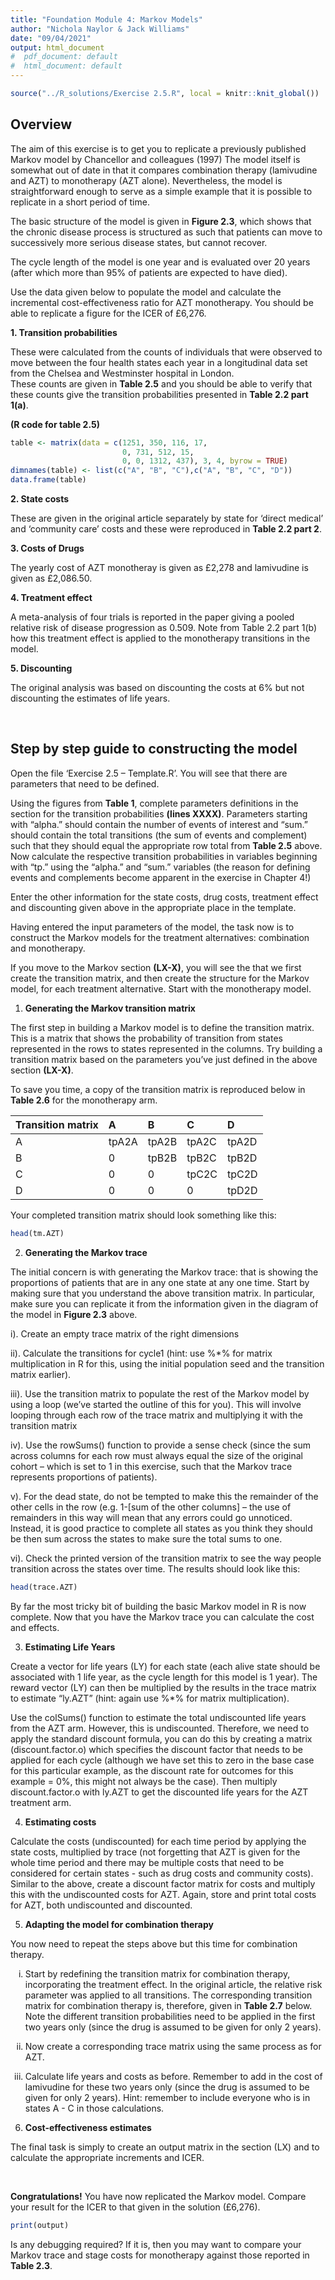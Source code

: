 ```yaml
---
title: "Foundation Module 4: Markov Models"
author: "Nichola Naylor & Jack Williams"
date: "09/04/2021"
output: html_document
#  pdf_document: default
#  html_document: default
---
```


```r
source("../R_solutions/Exercise 2.5.R", local = knitr::knit_global())
```

## Overview 

The aim of this exercise is to get you to replicate a previously published Markov model by Chancellor and colleagues (1997)  The model itself is somewhat out of date in that it compares combination therapy (lamivudine and AZT) to monotherapy (AZT alone).  Nevertheless, the model is straightforward enough to serve as a simple example that it is possible to replicate in a short period of time.

The basic structure of the model is given in **Figure 2.3**, which shows that the chronic disease process is structured as  such that patients can move to successively more serious disease states, but cannot recover.

The cycle length of the model is one year and is evaluated over 20 years (after which more than 95% of patients are expected to have died).

Use the data given below to populate the model and calculate the incremental cost-effectiveness ratio for AZT monotherapy. You should be able to replicate a figure for the ICER of £6,276.


**1. Transition probabilities**

These were calculated from the counts of individuals that were observed to move between the four health states each year in a longitudinal data set from the Chelsea and Westminster hospital in London.  
These counts are given in **Table 2.5** and you should be able to verify that these counts give the transition probabilities presented in **Table 2.2 part 1(a)**.

**(R code for table 2.5)**
```r
table <- matrix(data = c(1251, 350, 116, 17,
                         0, 731, 512, 15, 
                         0, 0, 1312, 437), 3, 4, byrow = TRUE)
dimnames(table) <- list(c("A", "B", "C"),c("A", "B", "C", "D"))
data.frame(table)
```


**2. State costs**

These are given in the original article separately by state for ‘direct medical’ and ‘community care’ costs and these were reproduced in **Table 2.2 part 2**.

**3. Costs of Drugs**

The yearly cost of AZT monotheray is given as £2,278 and lamivudine is given as £2,086.50. 

**4. Treatment effect**

A meta-analysis of four trials is reported in the paper giving a pooled relative risk of disease progression as 0.509.  Note from Table 2.2 part 1(b) how this treatment effect is applied to the monotherapy transitions in the model.


**5. Discounting**

The original analysis was based on discounting the costs at 6% but not discounting the estimates of life years. 

\  

## Step by step guide to constructing the model

Open the file ‘Exercise 2.5 – Template.R’. You will see that there are parameters that need to be defined.

Using the figures from **Table 1**, complete parameters definitions in the <Parameters> section for the transition probabilities **(lines XXXX)**.  Parameters starting with “alpha.” should contain the number of events of interest and “sum.” should contain the total transitions (the sum of events and complement) such that they should equal the appropriate row total from **Table 2.5** above. Now calculate the respective transition probabilities in variables beginning with “tp.” using the “alpha.” and “sum.” variables (the reason for defining events and complements become apparent in the exercise in Chapter 4!)  

Enter the other information for the state costs, drug costs, treatment effect and discounting given above in the appropriate place in the template.

Having entered the input parameters of the model, the task now is to construct the Markov models for the treatment alternatives: combination and monotherapy. 

If you move to the Markov section **(LX-X)**, you will see the that we first create the transition matrix, and then create the structure for the Markov model, for each treatment alternative.  Start with the monotherapy model.

(@) **Generating the Markov transition matrix**

The first step in building a Markov model is to define the transition matrix. This is a matrix that shows the probability of transition from states represented in the rows to states represented in the columns.  Try building a transition matrix based on the parameters you’ve just defined in the above section **(LX-X)**. 

To save you time, a copy of the transition matrix is reproduced below in **Table 2.6** for the monotherapy arm.



| Transition matrix | A  | B | C | D |
|:------|:-----|:--------|:------|:-----| 
|   A  |  tpA2A  |  tpA2B  |    tpA2C  |  tpA2D |
|  B   |  0      | tpB2B   |    tpB2C  |  tpB2D |
|    C |    0    |     0   |    tpC2C  |  tpC2D |
|    D |    0    |     0   |     0     |  tpD2D |


Your completed transition matrix should look something like this:
```r
head(tm.AZT)
```


(@) **Generating the Markov trace**

The initial concern is with generating the Markov trace: that is showing the proportions of patients that are in any one state at any one time.  Start by making sure that you understand the above transition matrix.  In particular, make sure you can replicate it from the information given in the diagram of the model in **Figure 2.3** above.

i). Create an empty trace matrix of the right dimensions

ii). Calculate the transitions for cycle1 (hint: use %*% for matrix multiplication in R for this, using the initial population seed and the transition matrix earlier).

iii). Use the transition matrix to populate the rest of the Markov model by using a loop (we’ve started the outline of this for you).  This will involve looping through each row of the trace matrix and multiplying it with the transition matrix 

iv). Use the rowSums() function to provide a sense check (since the sum across columns for each row must always equal the size of the original cohort – which is set to 1 in this exercise, such that the Markov trace represents proportions of patients).

v). For the dead state, do not be tempted to make this the remainder of the other cells in the row (e.g. 1-[sum of the other columns] – the use of remainders in this way will mean that any errors could go unnoticed.  Instead, it is good practice to complete all states as you think they should be then sum across the states to make sure the total sums to one.  

vi). Check the printed version of the transition matrix to see the way people transition across the states over time. The results should look like this:

```r
head(trace.AZT)
```
By far the most tricky bit of building the basic Markov model in R is now complete.  Now that you have the Markov trace you can calculate the cost and effects.

(@) **Estimating Life Years**

Create a vector for life years (LY) for each state (each alive state should be associated with 1 life year, as the cycle length for this model is 1 year). The reward vector (LY) can then be multiplied by the results in the trace matrix to estimate “ly.AZT” (hint: again   use %*% for matrix multiplication). 

Use the colSums() function to estimate the total undiscounted life years from the AZT arm. However, this is undiscounted.  Therefore, we need to apply the standard discount formula, you can do this by creating a matrix (discount.factor.o) which specifies the discount factor that needs to be applied for each cycle (although we have set this to zero in the base case for this particular example, as the discount rate for outcomes for this example = 0%, this might not always be the case). 
Then multiply discount.factor.o with ly.AZT to get the discounted life years for the AZT treatment arm. 


(@) **Estimating costs**

Calculate the costs (undiscounted) for each time period by applying the state costs, multiplied by trace (not forgetting that AZT is given for the whole time period and there may be multiple costs that need to be considered for certain states - such as drug costs and community costs).  Similar to the above, create a discount factor matrix for costs and multiply this with the undiscounted costs for AZT. Again, store and print total costs for AZT, both undiscounted and discounted.


(@) **Adapting the model for combination therapy**

You now need to repeat the steps above but this time for combination therapy.  

i) Start by redefining the transition matrix for combination therapy, incorporating the treatment effect. In the original article, the relative risk parameter was applied to all transitions.  The corresponding transition matrix for combination therapy is, therefore, given in **Table 2.7** below. Note the different transition probabilities need to be applied in the first two years only (since the drug is assumed to be given for only 2 years).

ii) Now create a corresponding trace matrix using the same process as for AZT.

iii) Calculate life years and costs as before. Remember to add in the cost of lamivudine for these two years only (since the drug is assumed to be given for only 2 years). Hint: remember to include everyone who is in states A - C in those calculations.


(@) **Cost-effectiveness estimates**

The final task is simply to create an output matrix in the <Analysis> section (LX) and to calculate the appropriate increments and ICER.

\  

**Congratulations!** You have now replicated the Markov model.  Compare your result for the ICER to that given in the solution (£6,276).  

```r
print(output)
```

Is any debugging required?  If it is, then you may want to compare your Markov trace and stage costs for monotherapy against those reported in **Table 2.3**.

